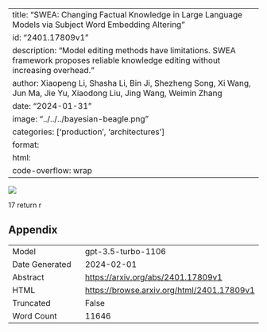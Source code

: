 
---
title: "SWEA: Changing Factual Knowledge in Large Language Models via Subject Word Embedding Altering"
id: "2401.17809v1"
description: "Model editing methods have limitations. SWEA framework proposes reliable knowledge editing without increasing overhead."
author: Xiaopeng Li, Shasha Li, Bin Ji, Shezheng Song, Xi Wang, Jun Ma, Jie Yu, Xiaodong Liu, Jing Wang, Weimin Zhang
date: "2024-01-31"
image: "../../../bayesian-beagle.png"
categories: ['production', 'architectures']
format:
  html:
    code-overflow: wrap
---

![](None)


17
return r

## Appendix

|          |          |
|----------|----------|
| Model     | gpt-3.5-turbo-1106       |
| Date Generated     | 2024-02-01       |
| Abstract | [https://arxiv.org/abs/2401.17809v1](https://arxiv.org/abs/2401.17809v1)        |
| HTML     | [https://browse.arxiv.org/html/2401.17809v1](https://browse.arxiv.org/html/2401.17809v1)       |
| Truncated       | False       |
| Word Count       | 11646       |